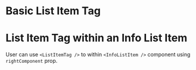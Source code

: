 
# Basic List Item Tag

<BasicListItemTag />

# List Item Tag within an Info List Item

User can use `<ListItemTag />` to within `<InfoListItem />` component using `rightComponent` prop.

<ComplexListItemTag />
